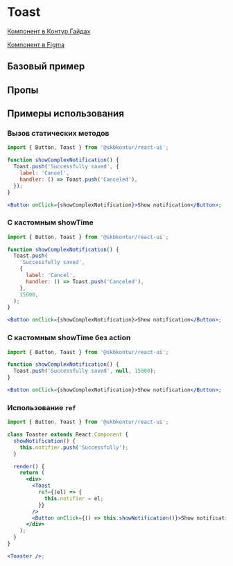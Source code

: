 
<Meta of={ToastStories} />

# Toast

[Компонент в Контур.Гайдах](https://guides.kontur.ru/components/popup-elements/toast/)

[Компонент в Figma](https://www.figma.com/file/87ScqxPzJpF9DcVBNYWOjM/%E2%9A%A1-Kontur-UI-Modern-Layout?node-id=230%3A5203)

<Description />

## Базовый пример

<Primary />

## Пропы

<Controls />

## Примеры использования

### Вызов статических методов

```jsx harmony
import { Button, Toast } from '@skbkontur/react-ui';

function showComplexNotification() {
  Toast.push('Successfully saved', {
    label: 'Cancel',
    handler: () => Toast.push('Canceled'),
  });
}

<Button onClick={showComplexNotification}>Show notification</Button>;
```

### C кастомным showTime

```jsx harmony
import { Button, Toast } from '@skbkontur/react-ui';

function showComplexNotification() {
  Toast.push(
    'Successfully saved',
    {
      label: 'Cancel',
      handler: () => Toast.push('Canceled'),
    },
    15000,
  );
}

<Button onClick={showComplexNotification}>Show notification</Button>;
```

### C кастомным showTime без action

```jsx harmony
import { Button, Toast } from '@skbkontur/react-ui';

function showComplexNotification() {
  Toast.push('Successfully saved', null, 15000);
}

<Button onClick={showComplexNotification}>Show notification</Button>;
```

### Использование `ref`

```jsx harmony
import { Button, Toast } from '@skbkontur/react-ui';

class Toaster extends React.Component {
  showNotification() {
    this.notifier.push('Successfully');
  }

  render() {
    return (
      <div>
        <Toast
          ref={(el) => {
            this.notifier = el;
          }}
        />
        <Button onClick={() => this.showNotification()}>Show notification</Button>
      </div>
    );
  }
}

<Toaster />;
```
